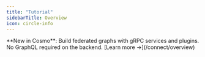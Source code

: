 ```yaml
---
title: "Tutorial"
sidebarTitle: Overview
icon: circle-info
---
```


<Card title="🚀 Introducing Cosmo Connect" icon="plug" href="/connect/overview">
  **New in Cosmo**: Build federated graphs with gRPC services and plugins. No GraphQL required on the backend. 
  [Learn more →](/connect/overview)
</Card>

<CardGroup>
  <Card title="From Zero to Federation in 5 Steps using Cosmo" icon="rocket" href="/tutorial/from-zero-to-federation-in-5-steps-using-cosmo" horizontal/>

  <Card title="Mastering Local Development for GraphQL Federation" icon="code" href="/tutorial/mastering-local-development-for-graphql-federation" horizontal/>

  <Card title="Composing Graphs" icon="network-wired" href="/tutorial/composing-graphs" horizontal/>

  <Card title="PR Based Workflow for Federation" icon="code-branch" href="/tutorial/pr-based-workflow-for-federation" horizontal/>

  <Card title="OTEL Instrumentation on Subgraphs" icon="chart-line" href="/tutorial/otel-instrumentation-on-subgraphs" horizontal/>

  <Card title="Using Persisted Operations with Federated GraphQL" icon="database" href="/tutorial/using-persisted-operations" horizontal/>

  <Card title="Using Apollo Router / Gateway with Cosmo OSS Schema Registry" icon="route" href="/tutorial/using-apollo-router-gateway-with-cosmo-oss-schema-registry" horizontal/>

  <Card title="Supergraph Previews for every Pull Request" icon="eye" href="/tutorial/supergraph-previews-for-every-pull-request" horizontal/>

  <Card title="Gradual and experimental feature rollout with Feature Flags" icon="toggle-on" href="/tutorial/gradual-and-experimental-feature-rollout-with-feature-flags" horizontal/>
  
  <Card title="Using Cosmo Cloud gRPC plugins to quickly build and deploy a gRPC subgraph" icon="plug" href="/tutorial/using-grpc-plugins" horizontal/>

</CardGroup>
